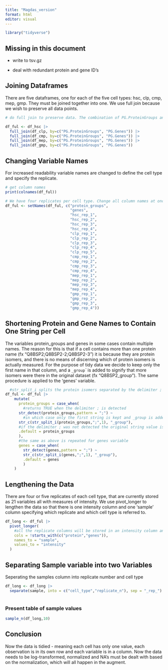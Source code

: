 ```yaml
---
title: "Magdas_version"
format: html
editor: visual
---
```


```r
library("tidyverse")
```

## Missing in this document

-   write to tsv.gz

-   deal with redundant protein and gene ID's

## Joining Dataframes

There are five dataframes, one for each of the five cell types: hsc, clp, cmp, mep, gmp. They must be joined together into one. We use full join because we wish to preserve all data points.

```r

# do full join to preserve data. The combination of PG.ProteinGroups and PG.Genes is the same for all data frames, so we join by both columns

df_ful <- df_hsc |> 
  full_join(df_clp, by=c("PG.ProteinGroups", "PG.Genes")) |> 
  full_join(df_cmp, by=c("PG.ProteinGroups", "PG.Genes")) |> 
  full_join(df_mep, by=c("PG.ProteinGroups", "PG.Genes")) |>
  full_join(df_gmp, by=c("PG.ProteinGroups", "PG.Genes")) 
```

## Changing Variable Names

For increased readability variable names are changed to define the cell type and specify the replicate.

```r
# get column names
print(colnames(df_ful))

# We have four replicates per cell type. Change all column names at once for easier readability.
df_ful <- setNames(df_ful, c("protein_groups",
                             "genes",
                             "hsc_rep_1",
                             "hsc_rep_2",
                             "hsc_rep_3",
                             "hsc_rep_4",
                             "clp_rep_1",
                             "clp_rep_2",
                             "clp_rep_3",
                             "clp_rep_4",
                             "clp_rep_5",
                             "cmp_rep_1",
                             "cmp_rep_2",
                             "cmp_rep_3",
                             "cmp_rep_4",
                             "mep_rep_1",
                             "mep_rep_2",
                             "mep_rep_3",
                             "mep_rep_4",
                             "gmp_rep_1",
                             "gmp_rep_2",
                             "gmp_rep_3",
                             "gmp_rep_4"))
```

## Shortening Protein and Gene Names to Contain One String per Cell

The variables protein_groups and genes in some cases contain multiple names. The reason for this is that if a cell contains more than one protein name (fx "Q8BSP2;Q8BSP2-2;Q8BSP2-3") it is because they are protein isomers, and there is no means of discerning which of protein isomers is actually measured. For the purpose of tidy data we decide to keep only the first name in that column, and a `_group`*\`* is added to signify that more isomers were there in the original dataset (fx "Q8BSP2_group"). The same procedure is applied to the 'genes' variable.

```r
  #str_split_i splits the protein isomers separated by the delimiter ; and keeps only the "first protein isomer_group"
df_ful <- df_ful |> 
    mutate(
      protein_groups = case_when(
        #returns TRUE when the delimiter ; is detected
      str_detect(protein_groups,pattern = ";") ~
        #in which case only the first string is kept and _group is added
      str_c(str_split_i(protein_groups,";",1), "_group"),
      #if the delimiter ; was not detected the original string value is kept
      .default = protein_groups
      ),
      #the same as above is repeated for genes variable
      genes = case_when(
        str_detect(genes,pattern = ";") ~
        str_c(str_split_i(genes,";",1), "_group"),
        .default = genes
        )
    )
```

## Lengthening the Data

There are four or five replicates of each cell type, that are currently stored as 21 variables all with measures of intensity. We use pivot_longer to lengthen the data so that there is one intensity column and one 'sample' column specifying which replicate and which cell type is referred to.

```r
df_long <- df_ful |> 
  pivot_longer(
    #all the replicate columns will be stored in an intensity column and a sample column
    cols = !starts_with(c("protein","genes")), 
    names_to = "sample", 
    values_to = "intensity"
  )
```

## Separating Sample variable into two Variables

Seperating the samples column into replicate number and cell type

```r
df_long <- df_long |> 
  separate(sample, into = c("cell_type","replicate_n"), sep = "_rep_")
  

```

### Present table of sample values

```r
sample_n(df_long,10)

```

## Conclusion

Now the data is tidied - meaning each cell has only one value, each observation is in its own row and each variable is in a column. Now the data needs to be log-transformed, normalized and NA's must be dealt with based on the normalization, which will all happen in the augment.
